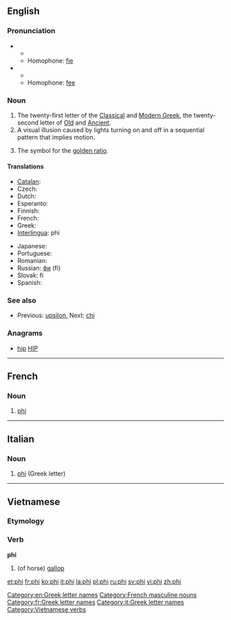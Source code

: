 {{wikipedia}}
==English==
{{letter disp2| upsilon| [[image:Greek_uc_phi.png|36px]] [[image:Greek_lc_phi.png|27px]] | chi| φι| Φ | φ }}
===Pronunciation===
* {{IPA|/faɪ/}}
** {{rhymes|aɪ}}
** Homophone: [[fie]]
* {{IPA|/fiː/}}
** {{rhymes|iː}}
** Homophone: [[fee]]

===Noun===
{{en-noun}}

# The twenty-first letter of the [[Classical Greek|Classical]] and [[Modern Greek]], the twenty-second letter of [[Old Greek|Old]] and [[Ancient Greek|Ancient]].
# A visual illusion caused by lights turning on and off in a sequential pattern that implies motion.
# {{mathematics}} The symbol for the [[golden ratio]].

====Translations====
{{trans-top|Greek letter}}
* [[Catalan]]: {{t+|ca|fi|f}}
* Czech: {{t|cs|fí|n}}
* Dutch: {{t-|nl|phi|m|f}}
* Esperanto: {{t|eo|fio}}
* Finnish: {{t+|fi|fii}}
* French: {{t+|fr|phi|m}}
* Greek: {{t|el|φι|n|tr=fi|sc=Grek}}
* [[Interlingua]]: phi
{{trans-mid}}
* Japanese: {{t|ja|ファイ|tr=fai|sc=Jpan}}
* Portuguese: {{t+|pt|fi|m}}
* Romanian: {{t+|ro|fi}}
* Russian: [[фи]] (fi)
* Slovak: fí
* Spanish: {{t+|es|fi|f}}
{{trans-bottom}}

===See also===
* {{sense|Greek letter}}  Previous: [[upsilon]], Next: [[chi]]

===Anagrams===
* [[hip#English|hip]] [[HIP#English|HIP]]

[[Category:en:Greek letter names]]

----

==French==

===Noun===
{{fr-noun-inv|m}}

# [[#English|phi]] {{gloss|Greek letter}}

[[Category:French masculine nouns]]
[[Category:fr:Greek letter names]]

----

==Italian==

===Noun===
{{wikipedia|lang=it}}
{{infl|it|noun}} {{m|inv}}

# [[#English|phi]] (Greek letter)

[[Category:it:Greek letter names]]

----

==Vietnamese==
===Etymology===
{{rfe|lang=vi}}

===Verb===
'''phi'''
#(of horse) [[gallop]]

[[Category:Vietnamese verbs]]

{{attention|vi}}

[[et:phi]]
[[fr:phi]]
[[ko:phi]]
[[it:phi]]
[[la:phi]]
[[pl:phi]]
[[ru:phi]]
[[sv:phi]]
[[vi:phi]]
[[zh:phi]]